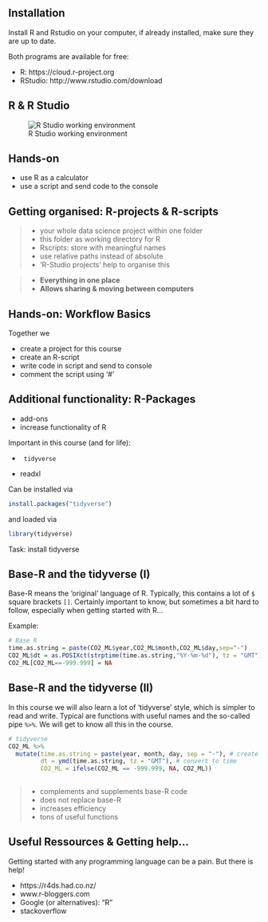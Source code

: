 
## Installation 

Install R and Rstudio on your computer, if already installed, make sure they are up to date. 

Both programs are available for free: 

- R: https://cloud.r-project.org
- RStudio: http://www.rstudio.com/download


## R & R Studio

![R Studio working environment](./figures/RStudio_Basic.png)

## Hands-on

- use R as a calculator
- use a script and send code to the console

## Getting organised: R-projects & R-scripts 

>- your whole data science project within one folder
>- this folder as working directory for R
>- Rscripts: store with meaningful names
>- use relative paths instead of absolute
>- 'R-Studio projects' help to organise this

>- __Everything in one place__
>- __Allows sharing & moving between computers__



## Hands-on: Workflow Basics

Together we 

- create a project for this course
- create an R-script
- write code in script and send to console
- comment the script using '#'


## Additional functionality: R-Packages

- add-ons
- increase functionality of R

Important in this course (and for life):

-      tidyverse
- readxl

Can be installed via 

```r
install.packages("tidyverse")
```

and loaded via 

```r
library(tidyverse)
```

Task: install tidyverse


## Base-R and the tidyverse (I)

Base-R means the 'original' language of R. Typically, this contains a lot of `$` square brackets `[]`. Certainly important to know, but sometimes a bit hard to follow, especially when getting started with R...

Example: 

```r
# Base R
time.as.string = paste(CO2_ML$year,CO2_ML$month,CO2_ML$day,sep="-")
CO2_ML$dt = as.POSIXct(strptime(time.as.string,"%Y-%m-%d"), tz = "GMT") # convert time to an R time stamp
CO2_ML[CO2_ML==-999.999] = NA 

```

## Base-R and the tidyverse (II)

In this course we will also learn a lot of 'tidyverse' style, which is simpler to read and write. 
Typical are functions with useful names and the so-called pipe `%>%`. We will get to know all this in the course. 

```r
# tidyverse
CO2_ML %>% 
  mutate(time.as.string = paste(year, month, day, sep = "-"), # create timestamp
         dt = ymd(time.as.string, tz = "GMT"), # convert to time
         CO2_ML = ifelse(CO2_ML == -999.999, NA, CO2_ML))  
  
```

>- complements and supplements base-R code
>- does not replace base-R
>- increases efficiency
>- tons of useful functions






## Useful Ressources & Getting help...

Getting started with any programming language can be a pain. But there is help!

- https://r4ds.had.co.nz/
- www.r-bloggers.com
- Google (or alternatives): "R"
- stackoverflow



